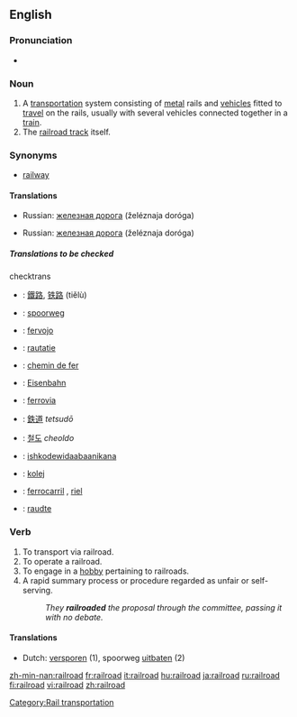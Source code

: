 {{wikipedia}}
==English==

===Pronunciation===
*{{audio|en-us-railroad.ogg|Audio (US)}}


===Noun===
{{en-noun}}

# A [[transportation]] system consisting of [[metal]] rails and [[vehicle]]s fitted to [[travel]] on the rails, usually with several vehicles connected together in a [[train]].
# The [[railroad track]] itself.

===Synonyms===
*[[railway]]

====Translations====
{{trans-top|A transportation system}}
{{trans-mid}}
*Russian: [[железная дорога]] (želéznaja doróga) {{f}}
{{trans-bottom}}

{{trans-top|A transportation system}}
{{trans-mid}}
*Russian: [[железная дорога]] (želéznaja doróga) {{f}}
{{trans-bottom}}

=====Translations to be checked=====
{{checktrans}}
;checktrans

*{{ttbc|Chinese}}: [[鐵路]], [[铁路]] (tiělù)
*{{ttbc|Dutch}}: [[spoorweg]] {{m}}
*{{ttbc|Esperanto}}: [[fervojo]]
*{{ttbc|Finnish}}: [[rautatie]]
*{{ttbc|French}}: [[chemin de fer]] {{m}}
*{{ttbc|German}}: [[Eisenbahn]] {{f}}
*{{ttbc|Italian}}: [[ferrovia]] {{f}}

*{{ttbc|Japanese}}: [[鉄道]] ''tetsudō''
*{{ttbc|Korean}}: [[철도]] ''cheoldo''
*{{ttbc|Ojibwe}}: [[ishkodewidaabaanikana]]
*{{ttbc|Polish}}: [[kolej]] {{f}}
*{{ttbc|Spanish}}: [[ferrocarril]] {{m}}, [[riel]] {{m}}
*{{ttbc|Veps}}: [[raudte]]


===Verb===
{{en-verb}}

# To transport via railroad.
# To operate a railroad.
# To engage in a [[hobby]] pertaining to railroads.
# A rapid summary process or procedure regarded as unfair or self-serving.
#:''They '''railroaded''' the proposal through the committee, passing it with no debate.''

====Translations====
{{rfc-trans}}
*Dutch: [[versporen]] (1), spoorweg [[uitbaten]] (2)

[[Category:Rail transportation]]

[[zh-min-nan:railroad]]
[[fr:railroad]]
[[it:railroad]]
[[hu:railroad]]
[[ja:railroad]]
[[ru:railroad]]
[[fi:railroad]]
[[vi:railroad]]
[[zh:railroad]]